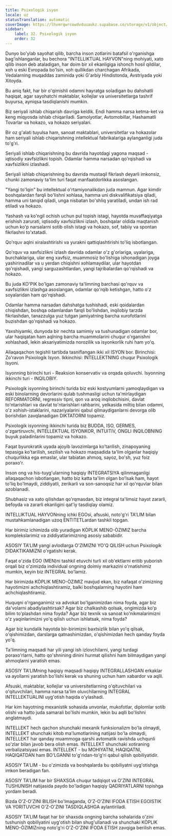 ```yaml
---
title: Psixologik isyon
locale: uz
statusTranslation: automatic
coverImage: https://lhvmrqwrcowdvduuaukz.supabase.co/storage/v1/object/public/strapi-uploads/small_cover-educacion-fundamental.webp-2d51a7828a2b1309555be27f7e2a61a0.webp
sidebar:
    label: 32. Psixologik isyon
    order: 32
---
```

Dunyo bo'ylab sayohat qilib, barcha inson zotlarini batafsil o'rganishga bag'ishlanganlar, bu bechora "INTELLIKTUAL HAYVON"ning mohiyati, xato qilib inson deb ataladigan, har doim bir xil ekanligiga ishonch hosil qildilar, xoh u eski Evropada bo'lsin, xoh qullikdan charchagan Afrikada, Vedalarning muqaddas zaminida yoki G'arbiy Hindistonda, Avstriyada yoki Xitoyda.

Bu aniq fakt, har bir o'qimishli odamni hayratga soladigan bu dahshatli haqiqat, agar sayohatchi maktablar, kollejlar va universitetlarga tashrif buyursa, ayniqsa tasdiqlanishi mumkin.

Biz seriyali ishlab chiqarish davriga keldik. Endi hamma narsa ketma-ket va keng miqyosda ishlab chiqariladi. Samolyotlar, Avtomobillar, Hashamatli Tovarlar va hokazo, va hokazo seriyalari.

Bir oz g'alati tuyulsa ham, sanoat maktablari, universitetlar va hokazolar ham seriyali ishlab chiqarishning intellektual fabrikalariga aylanganligi juda to'g'ri.

Seriyali ishlab chiqarishning bu davrida hayotdagi yagona maqsad - iqtisodiy xavfsizlikni topish. Odamlar hamma narsadan qo'rqishadi va xavfsizlikni izlashadi.

Seriyali ishlab chiqarishning bu davrida mustaqil fikrlash deyarli imkonsiz, chunki zamonaviy ta'lim turi faqat manfaatdorlikka asoslangan.

"Yangi to'lqin" bu intellektual o'rtamiyonalikdan juda mamnun. Agar kimdir boshqalardan farqli bo'lishni xohlasa, hamma uni diskvalifikatsiya qiladi, hamma uni tanqid qiladi, unga nisbatan bo'shliq yaratiladi, undan ish rad etiladi va hokazo.

Yashash va ko'ngil ochish uchun pul topish istagi, hayotda muvaffaqiyatga erishish zarurati, iqtisodiy xavfsizlikni izlash, boshqalar oldida maqtanish uchun ko'p narsalarni sotib olish istagi va hokazo, sof, tabiiy va spontan fikrlashni to'xtatadi.

Qo'rquv aqlni xiralashtirishi va yurakni qattiqlashtirishi to'liq isbotlangan.

Qo'rquv va xavfsizlikni izlash davrida odamlar o'z g'orlariga, uyalariga, burchaklariga, ular eng xavfsiz, muammosiz bo'lishiga ishonadigan joyga yashirinadilar va u yerdan chiqishni xohlamaydilar, ular hayotdan qo'rqishadi, yangi sarguzashtlardan, yangi tajribalardan qo'rqishadi va hokazo.

Bu juda KO'PIK bo'lgan zamonaviy ta'limning barchasi qo'rquv va xavfsizlikni izlashga asoslangan, odamlar qo'rqib ketishgan, hatto o'z soyalaridan ham qo'rqishadi.

Odamlar hamma narsadan dahshatga tushishadi, eski qoidalardan chiqishdan, boshqa odamlardan farqli bo'lishdan, inqilobiy tarzda fikrlashdan, tanazzulga yuz tutgan jamiyatning barcha xurofotlarini buzishdan qo'rqishadi va hokazo.

Yaxshiyamki, dunyoda bir nechta samimiy va tushunadigan odamlar bor, ular haqiqatan ham aqlning barcha muammolarini chuqur o'rganishni xohlashadi, lekin aksariyatimizda norozilik va isyonkorlik ruhi ham yo'q.

Allaqaqachon tegishli tartibda tasniflangan ikki xil ISYON bor. Birinchisi: Zo'ravon Psixologik Isyon. Ikkinchisi: INTELLEKTNING chuqur Psixologik Isyoni.

Isyonning birinchi turi - Reaksion konservativ va orqada qoluvchi. Isyonning ikkinchi turi - INQILOBIY.

Psixologik isyonning birinchi turida biz eski kostyumlarni yamoqlaydigan va eski binolarning devorlarini qulab tushmasligi uchun ta'mirlaydigan REFORMATORNI, regressiv tipni, qon va aroq inqilobchisini, davlat to'ntarishlari va davlat to'ntarishlari rahbarini, yelkasida miltiq bilan odamni, o'z xohish-istaklarini, nazariyalarini qabul qilmaydiganlarni devorga olib borishdan zavqlanadigan DIKTATORNI topamiz.

Psixologik isyonning ikkinchi turida biz BUDDA, ISO, GERMES, o'zgartiruvchi, INTELLEKTUAL ISYONKOR, INTUITIV, ONGLI INQILOBNING buyuk paladinlarini topamiz va hokazo.

Faqat byurokratik uyada ajoyib lavozimlarga ko'tarilish, zinapoyaning tepasiga ko'tarilish, sezilish va hokazo maqsadida ta'lim olganlar haqiqiy chuqurlikka ega emaslar, ular tabiatan ahmoq, sayoz, bo'sh, yuz foiz poraxo'r.

Inson ong va his-tuyg'ularning haqiqiy INTEGRATSIYA qilinmaganligi allaqaqachon isbotlangan, hatto biz katta ta'lim olgan bo'lsak ham, hayot to'liq bo'lmaydi, ziddiyatli, zerikarli va son-sanoqsiz har xil qo'rquvlar bilan azoblanadi.

Shubhasiz va xato qilishdan qo'rqmasdan, biz integral ta'limsiz hayot zararli, befoyda va zararli ekanligini qat'iy tasdiqlay olamiz.

INTELLIKTUAL HAYVONning ichki EGOsi, afsuski, noto'g'ri TA'LIM bilan mustahkamlanadigan uzoq ENTITETLardan tashkil topgan.

Har birimiz ichimizda olib yuradigan KÒPLIK MENO-ÒZIMIZ barcha komplekslarimiz va ziddiyatlarimizning asosiy sababidir.

ASOSIY TA'LIM yangi avlodlarga O'ZIMIZNI YO'Q QILISH uchun Psixologik DIDAKTIKAMIZNI o'rgatishi kerak.

Faqat o'zida EGO (MEN)ni tashkil etuvchi turli xil ob'ektlarni eritib yuborish orqali biz o'zimizda individual ongning doimiy markazini o'rnatishimiz mumkin, keyin biz INTEGRAL bo'lamiz.

Har birimizda KÒPLIK MENO-ÒZIMIZ mavjud ekan, biz nafaqat o'zimizning hayotimizni achchiqlashtiramiz, balki boshqalarning hayotini ham achchiqlashtiramiz.

Huquqni o'rganganimiz va advokat bo'lganimizdan nima foyda, agar biz da'volarni abadiylashtirsak? Agar biz chalkashib qolsak, ongimizda ko'p bilim to'plashdan nima foyda? Agar biz texnik va sanoat ko'nikmalarimizni o'z yaqinlarimizni yo'q qilish uchun ishlatsak, nima foyda?

Agar biz kundalik hayotda bir-birimizni baxtsizlik bilan yo'q qilsak, o'qishimizdan, darslarga qatnashimizdan, o'qishimizdan hech qanday foyda yo'q.

Ta'limning maqsadi har yili yangi ish izlovchilarni, yangi turdagi poraxo'rlarni, hatto qo'shnining dinini hurmat qilishni ham bilmaydigan yangi ahmoqlarni yaratish emas.

ASOSIY TA'LIMning haqiqiy maqsadi haqiqiy INTEGRALLASHGAN erkaklar va ayollarni yaratish bo'lishi kerak va shuning uchun ham xabardor va aqlli.

Afsuski, maktablar, kollejlar va universitetlarning o'qituvchilari va o'qituvchilari, hamma narsa ta'lim oluvchilarning INTEGRAL INTELLEKTUALINI uyg'otish haqida o'ylashadi.

Har kim hayotning mexanistik sohasida unvonlar, mukofotlar, diplomlar sotib olishi va hatto juda samarali bo'lishi mumkin, lekin bu aqlli bo'lishni anglatmaydi.

INTELLEKT hech qachon shunchaki mexanik funksionalizm bo'la olmaydi, INTELLEKT shunchaki kitob ma'lumotlarining natijasi bo'la olmaydi, INTELLEKT har qanday muammoga qarshi avtomatik ravishda uchqunli so'zlar bilan javob bera olish emas. INTELLEKT shunchaki xotiraning verbalizatsiyasi emas. INTELLEKT - bu MOHIYATNI, HAQIQATNI, HAQIQATDAN ham BO'LGANNI to'g'ridan-to'g'ri qabul qilish qobiliyatidir.

ASOSIY TA'LIM - bu o'zimizda va boshqalarda bu qobiliyatni uyg'otishga imkon beradigan fan.

ASOSIY TA'LIM har bir SHAXSGA chuqur tadqiqot va O'ZINI INTEGRAL TUSHUNISH natijasida paydo bo'ladigan haqiqiy QADRIYATLARNI topishga yordam beradi.

Bizda O'Z-O'ZINI BILISH bo'lmaganda, O'Z-O'ZINI IFODA ETISH EGOISTIK VA YORITUVCHI O'Z-O'ZINI TASDIQLASHGA aylantiriladi.

ASOSIY TA'LIM faqat har bir shaxsda ongning barcha sohalarida o'zini tushunish qobiliyatini uyg'otish bilan shug'ullanadi va shunchaki KÒPLIK MENO-ÒZIMIZning noto'g'ri O'Z-O'ZINI IFODA ETISH zavqiga berilish emas.

